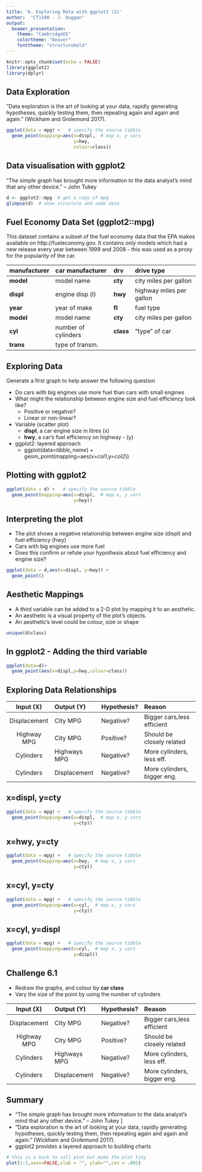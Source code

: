 ```yaml
---
title: '6. Exploring Data with ggplot2 (1)'
author:  "CT1100 - J. Duggan"
output:
  beamer_presentation:
    theme: "CambridgeUS"
    colortheme: "beaver"
    fonttheme: "structurebold"
---
```



```r
knitr::opts_chunk$set(echo = FALSE)
library(ggplot2)
library(dplyr)
```

## Data Exploration

“Data exploration is the art of looking at your data, rapidly generating hypotheses, quickly testing them, then repeating again and again and again.” (Wickham and Grolemund 2017).

```r
ggplot(data = mpg) +   # specify the source tibble
  geom_point(mapping=aes(x=displ,  # map x, y vars
                         y=hwy,
                         colour=class))
```

## Data visualisation with **ggplot2**

“The simple graph has brought more information to the data analyst’s mind that any other device.” – John Tukey 

```r
d <- ggplot2::mpg  # get a copy of mpg
glimpse(d)  # show structure and some data
```

## Fuel Economy Data Set (ggplot2::mpg)

This dataset contains a subset of the fuel economy data that the EPA makes available on http://fueleconomy.gov. It contains only models which had a new release every year between 1999 and 2008 - this was used as a proxy for the popularity of the car.

|**manufacturer**| car manufacturer| **drv** | drive type |
|:------|:----------|:-----------|:-----------|
|**model**| model name| **cty** | city miles per gallon |
|**displ**| engine disp (l)| **hwy** | highway miles per gallon |
|**year**| year of make| **fl** | fuel type |
|**model**| model name| **cty** | city miles per gallon |
|**cyl**| number of cylinders| **class** | "type" of car |
|**trans**| type of transm.|  | |

## Exploring Data
Generate a first graph to help answer the following question

- Do cars with big engines use more fuel than cars with small engines
- What might the relationship between engine size and fuel efficiency look like?
  + Positive or negative?
  + Linear or non-linear?
- Variable (scatter plot)
  + **displ**, a car engine size in litres (x)
  + **hwy**, a car's fuel efficiency on highway - (y)
- ggplot2: layered approach
  + ggplot(data=*tibble_name*) + geom_point(mapping=aes(x=*col1*,y=*col2*))

## Plotting with ggplot2

```r
ggplot(data = d) +   # specify the source tibble
  geom_point(mapping=aes(x=displ,  # map x, y vars
                         y=hwy))
```

## Interpreting the plot
- The plot shows a negative relationship between engine size (displ) and fuel efficiency (hwy)
- Cars with big engines use more fuel
- Does this confirm or refute your hypothesis about fuel efficiency and engine size?
```r
ggplot(data = d,aes(x=displ, y=hwy)) +  
  geom_point() 
```

## Aesthetic Mappings
- A third variable can be added to a 2-D plot by mapping it to an aesthetic.
- An aesthetic is a visual property of the plot’s objects.
- An aesthetic’s level could be colour, size or shape


```r
unique(d$class)
```

## In ggplot2 - Adding the third variable
```r
ggplot(data=d)+
  geom_point(aes(x=displ,y=hwy,colour=class))
```

## Exploring Data Relationships
|Input (X)| Output (Y)| Hypothesis?|Reason |
|:------:|:----------|:----------|:----------|
|Displacement| City MPG| Negative? |Bigger cars,less efficient|
|Highway MPG| City MPG| Positive? |Should be closely related |
|Cylinders| Highways MPG| Negative? |More cylinders, less eff.|
|Cylinders| Displacement| Negative? |More cylinders, bigger eng.|

## x=displ, y=cty
```r
ggplot(data = mpg) +   # specify the source tibble
  geom_point(mapping=aes(x=displ,  # map x, y vars
                         y=cty))
```

## x=hwy, y=cty
```r
ggplot(data = mpg) +   # specify the source tibble
  geom_point(mapping=aes(x=hwy,  # map x, y vars
                         y=cty))
```

## x=cyl, y=cty
```r
ggplot(data = mpg) +   # specify the source tibble
  geom_point(mapping=aes(x=cyl,  # map x, y vars
                         y=cty))
```

## x=cyl, y=displ
```r
ggplot(data = mpg) +   # specify the source tibble
  geom_point(mapping=aes(x=cyl,  # map x, y vars
                         y=displ))
```

## Challenge 6.1
- Redraw the graphs, and colour by **car class**
- Vary the size of the point by using the number of cylinders

|Input (X)| Output (Y)| Hypothesis?|Reason |
|:------:|:----------|:----------|:----------|
|Displacement| City MPG| Negative? |Bigger cars,less efficient|
|Highway MPG| City MPG| Positive? |Should be closely related |
|Cylinders| Highways MPG| Negative? |More cylinders, less eff.|
|Cylinders| Displacement| Negative? |More cylinders, bigger eng.|

## Summary
- “The simple graph has brought more information to the data analyst’s mind that any other device.” – John Tukey ]
- “Data exploration is the art of looking at your data, rapidly generating hypotheses, quickly testing them, then repeating again and again and again.” (Wickham and Grolemund 2017).
- ggplot2 provides a layered approach to building charts

```r
# this is a hack to call plot but make the plot tiny
plot(1:1,axes=FALSE,xlab = "", ylab="",cex = .001)
```



